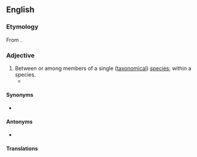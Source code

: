==English==

===Etymology===
From {{prefix|en|intra|species}}.

===Adjective===
{{en-adj|-}}

# Between or among members of a single ([[taxonomy|taxonomical]]) [[species]]; within a species.
#* {{quote-book|en|year=2001|author=[[w:United States National Research Council|National Research Council]]|title=Standing Operating Procedures for Developing Acute Exposure Guideline Levels for Hazardous Chemicals|url=http://books.google.com/books?id=KrmpZUjmt78C|page=66|publisher=[[w:National Academies Press|National Academies Press]]|isbn=0-309-07553-X
|passage=The estimation of the '''intraspecies''' variability in dynamics was also based on drug responses in a similar human population.}}

====Synonyms====
* {{l|en|intraspecific}}

====Antonyms====
* {{sense|within a species}} {{l|en|interspecies}}

====Translations====
{{trans-see|between or among members of a single taxonomical species|intraspecific}}